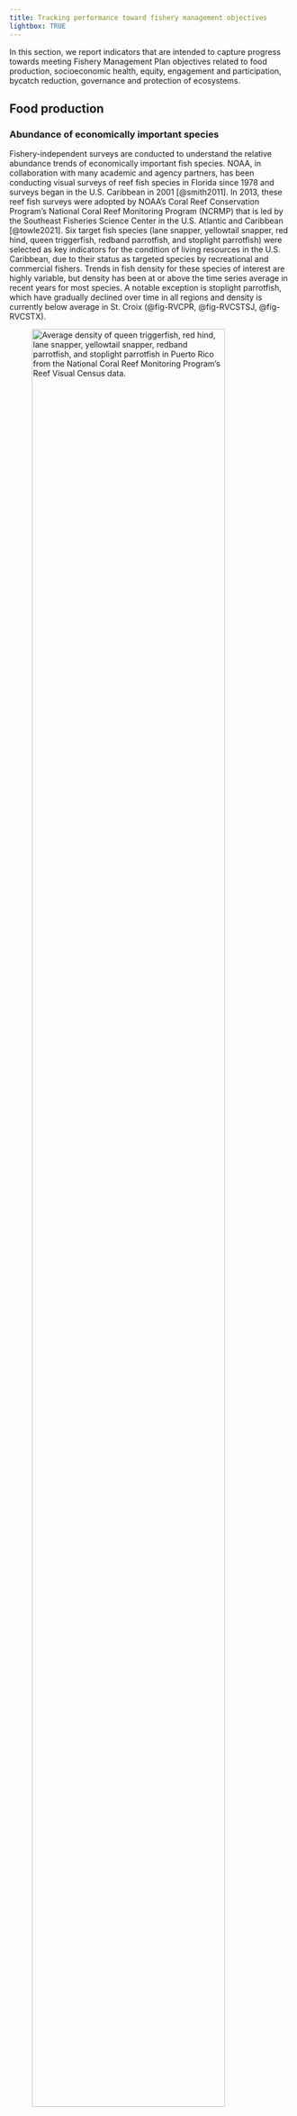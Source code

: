 ```yaml
---
title: Tracking performance toward fishery management objectives
lightbox: TRUE
---
```


In this section, we report indicators that are intended to capture progress towards meeting Fishery Management Plan objectives related to food production, socioeconomic health, equity, engagement and participation, bycatch reduction, governance and protection of ecosystems.

## Food production

### Abundance of economically important species

Fishery-independent surveys are conducted to understand the relative abundance trends of economically important fish species. NOAA, in collaboration with many academic and agency partners, has been conducting visual surveys of reef fish species in Florida since 1978 and surveys began in the U.S. Caribbean in 2001 [@smith2011]. In 2013, these reef fish surveys were adopted by NOAA’s Coral Reef Conservation Program’s National Coral Reef Monitoring Program (NCRMP) that is led by the Southeast Fisheries Science Center in the U.S. Atlantic and Caribbean [@towle2021]. Six target fish species (lane snapper, yellowtail snapper, red hind, queen triggerfish, redband parrotfish, and stoplight parrotfish) were selected as key indicators for the condition of living resources in the U.S. Caribbean, due to their status as targeted species by recreational and commercial fishers. Trends in fish density for these species of interest are highly variable, but density has been at or above the time series average in recent years for most species. A notable exception is stoplight parrotfish, which have gradually declined over time in all regions and density is currently below average in St. Croix (@fig-RVCPR, @fig-RVCSTSJ, @fig-RVCSTX).

![Average density of queen triggerfish, red hind, lane snapper, yellowtail snapper, redband parrotfish, and stoplight parrotfish in Puerto Rico from the National Coral Reef Monitoring Program’s Reef Visual Census data.](/indicator_plots/RVC_PR_plot_final.png){#fig-RVCPR fig-alt="A plot showing the indicator" fig-align="center" width="90%"}

![Average density of queen triggerfish, red hind, lane snapper, yellowtail snapper, redband parrotfish, and stoplight parrotfish in St. Thomas and St. John from the National Coral Reef Monitoring Program’s Reef Visual Census data.](/indicator_plots/RVC_STSJ_plot_final.png){#fig-RVCSTSJ fig-alt="A plot showing the indicator" fig-align="center" width="90%"}

![Average density of queen triggerfish, red hind, lane snapper, yellowtail snapper, redband parrotfish, and stoplight parrotfish in St. Croix from the National Coral Reef Monitoring Program’s Reef Visual Census data.](/indicator_plots/RVC_STX_plot_final.png){#fig-RVCSTX fig-alt="A plot showing the indicator" fig-align="center" width="90%"}

Fishery-independent surveys can be used to look at changes in the overall fish community and understand processes affecting multiple suites of species. The Puerto Rico Long-Term Coral Reef Monitoring Program (PRCRMP) has conducted annual surveys of fish and benthic organisms since 1999 [@puertoricodepartmentofnaturalandenvironmentalresources2019]. Similarly, the USVI Territorial Coral Reef Monitoring Program (TCRMP) conducts annual to semi-annual surveys of coral health, fish community structure and coral health ([https://www.vitcrmp.org/](https://www.google.com/url?q=https://www.vitcrmp.org/&sa=D&source=docs&ust=1733763590069103&usg=AOvVaw2nwqg9fhvdZ3k4tlJFQWV2)). The PRCRMP, TCRMP, and NCRMP programs are all supported by NOAA’s Coral Reef Conservation Program and are complementary, with PRCRMP and TCRMP sampling at fixed sites and NCRMP sampling at stratified random sites. Commercial fish density is calculated by taking the average number of commercially targeted fish per transect over time. The slope of the size spectrum is calculated by binning all observed commercial fish lengths into size categories and then fitting a linear regression through the log-transformed histogram; a more negative slope represents relatively fewer large fish and potentially increased fishing impacts. In Puerto Rico, average commercial fish density fluctuates but is stable over time; insufficient data were available with which to estimate the slope of the size spectra. In the USVI, commercial fish density has increased since the early 2010s, with notable peaks in 2018 and 2021. The slope of the size spectrum has been relatively stable over time but with sudden drops in 2011 and 2018. A single-year increase in density combined with a simultaneous decrease in the size spectrum conveys the sudden appearance of many small fish, suggestive of a large recruitment event across multiple species in 2018 (@fig-fishdensity).

![Commercial fish density from PRCRMP fishery-independent surveys in Puerto Rico (top), commercial fish density from TCRMP fishery-independent surveys in the USVI (middle), and the slope of the log-transformed size spectrum from TCRMP surveys in the USVI (bottom).](/indicator_plots/fish_density_plot_final.png){#fig-fishdensity fig-alt="a plot" fig-align="center"}

### Pelagic:demersal ratio of landings

The ratio of pelagic to demersal species is thought to be responsive to nutrient inputs and the quality of benthic habitat in marine ecosystems [@deleivamoreno2000]; in the context of small islands in the tropical seas, it may convey the availability and productivity of pelagic habitats relative to the size of the shelf and productivity of coral reef habitats. Ratios of pelagic to demersal landings were calculated based on total pounds reported in the Caribbean Commercial Landings data, following a classification of all species based on their reported ecology in FishBase [@froese2024]. In St. Croix, the pelagic-demersal ratio is much higher than the other islands, due to the small shelf area and limited availability of reef habitat; interannual fluctuations for this island are largely influenced by landings of dolphinfish and tunas. In Puerto Rico, the pelagic-demersal ratio has increased in recent years; this may be partially due to changes in reporting that occurred in 2020 (addition of electronic reporting option). In St. Thomas and St. John, the ratio has gradually increased over time; the large peak in the 2018--2019 fishing year could have been a result of hurricane-induced reef habitat loss and subsequent reduction in landings of demersal fish species (@fig-PD).

![Ratios of pelagic to demersal landings, based on reported commercial landings data for Puerto Rico (top), St. Thomas and St. John (middle) and St. Croix (bottom). Note differences in scale of the y-axes; years in the USVI are fishing years (July 1st to June 30th of the following year).](/indicator_plots/PD_ratio_plot_final.png){#fig-PD fig-alt="a plot" fig-align="center" width="60%"}

### Maximum length in the landings

The average maximum length (Lmax) of a species in the landings has been proposed as an indicator of whether large-bodies species have been depleted and are no longer fished [@rochet2003]. The Lmax indicator is derived by assigning a maximum body length for each species (as reported in FishBase) and then calculating the average body length for the landings in each year (based on the Caribbean Commercial Landings database). This analysis was limited to demersal species only, as pelagic species tend to be larger-bodied and the index would otherwise be highly correlated with the pelagic-demersal ratio. The average maximum length in the demersal landings decreased over time in Puerto Rico from 2005--2012, but has been relatively stable since (@fig-avgLmax). In the USVI, there has been no overall trend over time, though there was a sharp decline in St. Thomas and St. John in the 2017--2018 fishing year and a sharp increase in St. Croix in the 2018--2019 fishing year. These changes may reflect changes in fishing behavior tied to impacts from the 2017 hurricanes.

![Average maximum length of demersal species in the reported landings for Puerto Rico (top), St. Thomas and St. John (middle) and St. Croix (bottom). Note that the years in the USVI are fishing years (July 1st to June 30th of the following year).](/indicator_plots/avgLmax_plot_final.png){#fig-avgLmax fig-alt="a plot" fig-align="center" width="60%"}

The proportion of landings within different Lmax classes can also be shown to better understand changes driving the average Lmax value. In Puerto Rico, there is a generally increasing trend of “plate-sized” fish in the 60-100cm category which is driven by increased landings of deepwater snapper species and yellowtail snapper, while a decrease in the 100-200cm Lmax group is driven by declining landings of large-bodies parrotfishes, snook, and some large groupers (@fig-PRLmax). Recent decreases in the 40-60cm Lmax group are driven by landings of lane snapper and queen triggerfish.

![Proportion of commercial demersal landings in each of four maximum body length size classes in Puerto Rico.](/indicator_plots/PR_Lmax_classes_plot_final.png){#fig-PRLmax fig-alt="a plot" fig-align="center" width="60%"}

In St. Thomas there is a notable decrease in the smallest size class (dominated by landings of surgeonfishes and longspine squirrelfish) as well as a recent decrease in the 40-60cm Lmax group, driven by landings of queen triggerfish, gray angelfish, and white grunt. Landings in the 60-100cm Lmax group have fluctuated over time and are influenced by landings of red hind, yellowtail snapper and blue runner (@fig-STTLmax).

![Proportion of commercial demersal landings in each of four maximum body length size classes in St. Thomas and St. John. Note that the years are fishing years (July 1st to June 30th of the following year).](/indicator_plots/STT_Lmax_classes_plot_final.png){#fig-STTLmax fig-alt="a plot" fig-align="center" width="60%"}

In St. Croix, changes in the maximum body size of demersal species landings is being influenced primarily by changes in the targeting of parrotfishes. The \<40cm Lmax group includes redband parrotfish and princess parrotfish and has increased in recent years, while the 40-60cm Lmax class, composed of redfin and redtail parrotfish, has decreased in recent years. The 60-100cm Lmax class has fluctuated over time and is driven by landings of stoplight and queen parrotfish (@fig-STXLmax).

![Proportion of commercial demersal landings in each of four maximum body length size classes in St. Croix. Note that the years are fishing years (July 1st to June 30th of the following year).](/indicator_plots/STX_Lmax_classes_plot_final.png){#fig-STXLmax fig-alt="a plot" fig-align="center" width="60%"}

### Commercial landings

Total landings of conch, lobster, and finfish indicate the ability of U.S. Caribbean fisheries to provide food and revenues, and may be driven by a combination of trends in underlying abundance, market demand, fishing effort, and regulations. Self-reported landings from the Caribbean Commercial Landings Data were compiled; data were originally compiled by paper logbooks, but starting in 2020 some trips in Puerto Rico were reported using electronic reporting (a mobile application). Since 2005, lobster landings have increased in Puerto Rico and decreased in the USVI, with particularly low values in 2017--2018 for St. Thomas and 2018--2019 for St. Croix. Conch landings have been more variable with little trend over time, though there was a sudden decrease in Puerto Rico conch landings in 2020. Note that harvest of queen conch is prohibited in federal waters around Puerto Rico and St. Thomas/St. John, though they are allowed in territorial waters, during their respective open seasons. Landings of other species have decreased significantly over time, particularly starting in 2010 (@fig-totalland). This coincides with initial implementation of annual catch limits in U.S. Caribbean federal waters and may be caused by changes in reporting rather than true reductions in landings.

![Total landings of lobsters (top row), conch (middle row), and all other commercial species (bottom row) from commercial landings data in Puerto Rico (left column), St. Thomas and St. John (middle column) and St. Croix (right column). Confidential landings appear as missing values. Note that the years in the USVI are fishing years (July 1st to June 30th of the following year).](/indicator_plots/total_landings_plot_final.png){#fig-totalland fig-alt="a plot" fig-align="center"}

## Socioeconomic health

### Commercial revenues

The relative revenue contribution to commercial fisheries by species conveys the changing reliance on different species across the U.S. Caribbean. Revenues were calculated from the Caribbean Commercial Landings data based on the weight of landings in each trip and the reported price; anomalously high prices and missing values were replaced by the overall average price for the given species group. In Puerto Rico, approximately a third of the revenues have consistently come from snapper species; this is followed by lobster and conch, which were both increasing in their revenue contribution up to 2017 (@fig-perlandPR). In St. Thomas and St. John, there has also been increasing dependence on lobster, which supplies roughly a third of the revenues for those islands (@fig-perlandSTT). Revenues in St. Croix are not dominated by a single species group; parrotfishes, tunas and mackerels, lobsters, snappers, and dolphinfish make up approximately 75% of the revenues (@fig-perlandSTX).

![Percent revenue contribution for the top ten species groups, stacked by their order of overall importance, for commercial fisheries in Puerto Rico.](/indicator_plots/per_landings_PR.png){#fig-perlandPR fig-alt="a plot" fig-align="center"}

![Percent revenue contribution for the top ten species groups, stacked by their order of overall importance, for commercial fisheries in St. Thomas and St. John. Note that the years are fishing years (July 1st to June 30th of the following year).](/indicator_plots/per_landings_STT.png){#fig-perlandSTT fig-alt="a plot" fig-align="center"}

![Percent revenue contribution for the top ten species groups, stacked by their order of overall importance, for commercial fisheries in St. Croix. Note that the years are fishing years (July 1st to June 30th of the following year).](/indicator_plots/per_landings_STX.png){#fig-perlandSTX fig-alt="a plot" fig-align="center"}

### Commercial fishing trips

Commercial fishing trips are a useful socioeconomic indicator because they capture the amount and type of effort, which may be driven by market factors, regulations, and costs of entering the fishery. The total number of trips, broken down by gear type, was extracted from the Caribbean Commercial Landings database by identifying unique trips based on date and vessel number and extracting the primary reported gear used for each trip. In Puerto Rico, trip numbers have generally decreased over time, with marked decreases in 2017 and 2020; sudden changes in the hook and line fishing in 2012 are due to changes in reporting forms (@fig-gearPR). Effort has similarly declined in St. Thomas and St. John; marked declines after 2010 are likely due to reduced reporting (@fig-gearSTT). Similarly, in St. Croix the number of trips has declined, with the 2018--2019 fishing season reporting particularly low effort (@fig-gearSTX). Gear types are plotted using the same order and color codes, to facilitate comparisons among the islands.

![Total number of commercial fishing trips by gear type in Puerto Rico, separated by primary gear used on the trip.](/indicator_plots/gearTypes_PR.png){#fig-gearPR fig-alt="Plot showing a time series of an indicator"}

![Total number of commercial fishing trips by gear type in St. Thomas and St. John, separated by primary gear used on the trip. Note that the years are fishing years (July 1st to June 30th of the following year).](/indicator_plots/gearTypes_STT.png){#fig-gearSTT fig-alt="Plot showing a time series of an indicator"}

![Total number of commercial fishing trips by gear type in St. Croix, separated by primary gear used on the trip. Note that the years are fishing years (July 1st to June 30th of the following year).](/indicator_plots/gearTypes_STX.png){#fig-gearSTX fig-alt="Plot showing a time series of an indicator"}

Given the potential for changes in reporting to impact trip numbers, it can more informative to look at the composition of gear types. In particular, diving is often a way of entry for new or part-time fishermen as it generally requires lower up-front investments. Peaks in the proportion diving trips in 2017 and 2018 could be a result of lost traps and infrastructure due to hurricanes (@fig-dive).

![Proportion of commercial trips that are reported as diving trips for Puerto Rico (top), St. Thomas and St. John (middle) and St. Croix (bottom). Note that the years in the USVI are fishing years (July 1st to June 30th of the following year).](/indicator_plots/prop_diving_trips_plot_final.png){#fig-dive fig-alt="a plot" fig-align="center" width="75%"}

Ordination of gear types based on reporting landing sites conveys how different regions across the U.S. Caribbean depend on different methods of fishing. Ordinations were conducting using non-metric multidimensional scaling (NMDS) based on matrices representing the proportion of gear types used by landing site. The NMDS algorithm seeks to place different sites in an X-dimensional space, such that the physical distances between each pair of sites best represents the differences in gear types employed. Thus, sites that appear more closely together in the figures are more similar in their gear usage, and the position of the gear type labels denote the relative importance of those gear types in those sites. In Puerto Rico for example, hook and line and bottom long line are closely related and are particularly prevalent in the northern landing sites (in red), whereas nets and traps are more prevalent in the South (blue) (@fig-NMDSPR). In St. Thomas and St. John, there is an association of traps and hook and line fishing (@fig-NMDSSTT), whereas in St. Croix, those gear types are not associated with each other but nets and spearfishing are closely associated within landing sites (@fig-NMDSSTX).

![Ordination of gear type usage by landing site for Puerto Rico, color coded by region.](/indicator_plots/NMDSgear_PR.png){#fig-NMDSPR fig-alt="Plot showing a time series of an indicator"}

![Ordination of gear type usage by landing site for St. Thomas and St. John.](/indicator_plots/NMDSgear_STT.png){#fig-NMDSSTT fig-alt="Plot showing a time series of an indicator"}

![Ordination of gear type usage by landing site for St. Croix.](/indicator_plots/NMDSgear_STX.png){#fig-NMDSSTX fig-alt="Plot showing a time series of an indicator"}

### Economic activity

Some indicators of economic activity come in the form of gross domestic product (GDP) and employment trends. GDP data come from the World Bank, and indicate an overall general economic expansion in Puerto Rico [@worldbank2024b]. GDP in the USVI [@worldbank2024a] declined substantially from 2007--2014, but has been increasing steadily since (@fig-GDP). Several key trends emerge when analyzing GDP in the USVI, but the broader economic story is one of dependency on external market forces and vulnerability to external shocks. The impact of major disruptions, both natural and financial, has shaped the territory’s economy. For instance, the destruction caused by Hurricanes Irma and Maria in 2017 introduced significant economic and social challenges. Estimates based on USVI fiscal data indicate that public revenues were cut in half following the storms, severely constraining government capacity. This shock compounded pre-existing fiscal pressures, as USVI public revenues had already been significantly affected by the 2007–2009 Great Recession. Given that tourism serves as a primary economic driver, the downturn in the aftermath of these events further limited growth in the region.


![Overall Gross Domestic Product in Puerto Rico (top) and the USVI (bottom).](/indicator_plots/GDP_plot_final.png){#fig-GDP fig-alt="a plot" fig-align="center" width="75%"}

GDP can sometimes underestimate the ocean-dependency of the regions’ local island economies; another indicator that is useful is employment/unemployment rate data, which come from the U.S. Bureau of Labor Statistics [@u.s.bureauoflaborstatistics2024] and the U.S. Employment and Training Administration [@u.s.employmentandtrainingadministration2024]. Unemployment has shown a declining trend over time in Puerto Rico and the USVI. In the USVI, there were notable spikes in the unemployment rate in 2018 and 2020, following major hurricanes Irma and Maria and the COVID-19 pandemic.

![Monthly unemployment rate in Puerto Rico (top) and the USVI (bottom).](/indicator_plots/unemployment_plot_final.png){#fig-unemp fig-alt="a plot" fig-align="center"}

### Ocean economy

Due to their unique geography, culture and setting, the islands of Puerto Rico and the USVI are more reliant on the surrounding ocean and marine environments than many parts of the continental United States. Data from the Bureau of Labor Statistics Quarterly Census of Employment and Wages (<https://www.bls.gov/cew/downloadable-data-files.htm>) provide data on the number of establishments, employees, and wages earned for each county by industry (as defined by NAICS code). These data underpin the Economics: National Ocean Watch (ENOW) methods created by NOAA's Office for Coastal Management to track contributions of the ocean economy to the overall economy. There were significant changes to the way ocean economy metrics were calculated for the U.S. Territories in 2016 [@clements], and revised metric data are only available from 2019-2021 through ENOW. It is therefore difficult to assess trends over time until additional data are collected (@fig-NAICS).

![Ocean economy GDP, ocean economy establishments, ocean economy employment, and ocean economy wages (from top to bottom), for Puerto Rico (left column) and the USVI (right column).](/indicator_plots/oceanNAICS_plot_final.png){#fig-NAICS fig-alt="a plot" fig-align="center" width="75%"}

## Equity

### Commercial revenue distribution

Equality in the distribution of revenues across the fishery can be represented by the Gini index which is a value ranging from zero to one, with zero representing perfect equality (revenues distributed equally among all participants) and a value of one representing maximum inequality [all revenues going to a single individual, @gini1936]. The Gini index was calculated based on reported revenues from the Caribbean Commercial Landings database, as they are distributed across the individual vessel or fisher permits (@fig-gini). Overall, the Gini index values suggest that consolidation across U.S. Caribbean fisheries is high compared to other U.S. regions [@BRINSON2016213], though this may be an artifact of reporting if more experienced fishermen are more consistent in their reporting. In St. Thomas and St. John, the index shows a gradual increase throughout the time period, while there is no particular trend apparent in Puerto Rico and St. Croix. There are spikes in inequality in Puerto Rico in 2018 and in St. Croix in 2017-2018 which may be related to fishing industry impacts from hurricanes.

![Equality in the distribution of revenues across the commercial fishery Puerto Rico (top), St. Thomas and St. John (middle) and St. Croix (bottom), as represented by the Gini index. Note that the years in the USVI are fishing years (July 1st to June 30th of the following year).](/indicator_plots/gini_plot_final.png){#fig-gini fig-alt="a plot" fig-align="center" width="75%"}

## Engagement and participation

### Recreational landings

Recreational catch and effort is a major data gap in the U.S. Caribbean. The Marine Recreational Information Program collected complete years of data in Puerto Rico up until 2016, and in the USVI there are no regular monitoring programs. The Sea Around Us database estimates reported catches based on imputations and assumptions [@pauly2015]. In Puerto Rico, catch was reconstructed by supplementing the MRIP survey with a variety of other studies conducted at various points in time. In the USVI, catch was reconstructed based on a telephone survey conducted by the USVI Division of Fish and Wildlife to estimate resident participation and catch rates, and adding a conservative estimate of tourist catches. These reconstructed estimates suggest that recreational catch has been declining over the last several decades in Puerto Rico, whereas catch has increased over the same period in the USVI (@fig-reccatch).

![Total recreational catch in millions of pounds as estimated by the Sea Around Us database for Puerto Rico (top) and the USVI (bottom).](/indicator_plots/total_rec_catch_plot_final.png){#fig-reccatch fig-alt="a plot" fig-align="center" width="75%"}

### Commercial fishing engagement and reliance

Fishing engagement and reliance indices measure the importance and level of dependence on commercial or recreational fishing for coastal communities [@noaafisheries2024]. Commercial fishing engagement measures the presence of commercial fishing through fishing activity as shown through permits, fish dealers, and vessel landings. A high rank indicates more engagement. Commercial fishing reliance measures the presence of commercial fishing in relation to the population size of a community through fishing activity. A high rank indicates more reliance. Coastal communities on the west and east coasts of Puerto Rico, the north side of St. Thomas, and the southwest of St. Croix had particularly high commercial engagement and reliance for 2016--2020 (@fig-PRengage, @fig-PRreliance, @fig-USVIengage, @fig-USVIreliance).

![Commercial fishing engagement in Puerto Rico.](/indicator_plots/PR_comm_fishing_engagement.png){#fig-PRengage fig-alt="Plot showing a time series of an indicator"}

![Reliance on commercial fishing in Puerto Rico.](/indicator_plots/PR_comm_fishing_reliance.png){#fig-PRreliance fig-alt="Plot showing a time series of an indicator"}

![Commercial fishing engagement in USVI.](/indicator_plots/USVI_comm_fishing_engagement.png){#fig-USVIengage fig-alt="Plot showing a time series of an indicator"}

![Reliance on commercial fishing in USVI.](/indicator_plots/USVI_comm_fishing_reliance.png){#fig-USVIreliance fig-alt="Plot showing a time series of an indicator"}

## Bycatch reduction

### Changes in gear type

Data on bycatch in the U.S. Caribbean are generally lacking; target species and bycatch are not differentiated on most logbook forms and the region has minimal observer program coverage (and only on the pelagic longline fleet). The selectivity of gear can be considered as some gear types are highly selective (e.g. spearfishing and diving) while other gear types capture a wide range of target and non-target species. We calculated the proportion of non-selective gear (traps and nets) from the Caribbean Commercial Landings database as a proxy for bycatch in the fisheries. Overall the use of these gear types is decreasing in Puerto Rico and St. Croix while it is increasing in St. Thomas and St. John (@fig-bycatch).

![Indicator of bycatch prevalence as measured by the proportion of commercial trips using non-selective fishing gear types for Puerto Rico (top), St. Thomas and St. John (middle) and St. Croix (bottom). Note that the years in the USVI are fishing years (July 1st to June 30th of the following year).](/indicator_plots/prop_trips_bycatch_plot_final.png){#fig-bycatch fig-alt="a plot" fig-align="center" width="75%"}

## Governance

### Regulatory trends

In the Southeastern United States (including the U.S. Caribbean), management history (MH) data has been cataloged and standardized by the National Oceanic and Atmospheric Administration (NOAA), the National Marine Fisheries Service (NMFS), the Southeast Fisheries Science Center (SEFSC), Fisheries Statistics and Sustainable Fisheries Divisions in collaboration with the Cooperative Institute for Marine and Atmospheric Studies (CIMAS) of the University of Miami in collaboration with the Rosenstiel School of Marine, Atmospheric, and Earth Science and the Southeast Regional Office (SERO). The Github repository SEFSC-ODM-Management-History (<https://github.com/SEFSC/SEFSC-ODM-Management-History>) was used to access and process the available management history data.

The records in the database represent Federal Register (FR) changes in management actions that affect federally managed species. FR notice data were available in the management history database from 1985-2021. The number of unique FR sections within each FR notice were summed annually as an index of regulatory trends in the U.S. Caribbean. The FR section is the part, chapter, and section in which a specific regulation is contained within an FR notice. Management actions have occurred in waves, often increasing with changes to Fishery Management Plans, like the establishment of the Reef Fish FMP in 1985, the establishment of the Queen Conch FMP in 1997, and a major amendment to the FMPs of the U.S. Caribbean region in 2005. The data were only available through 2021, but in 2022 the U.S. Caribbean transitioned from a single Caribbean-wide to three island-based fishery management plans. This major management change was associated with several new regulations and will likely impact the regulation trends indicator in future iterations of this report.

![The number of new management actions implemented in the U.S. Caribbean region based on the annual count of unique Federal Register sections within all Federal Register notices.](/indicator_plots/FRsection_plot_final.png){#fig-FR fig-alt="a plot" fig-align="center" width="75%"}

### Species with informative catch limits

U.S. Caribbean fisheries are highly diverse; over 300 individual species have been recorded in the landings database and there are 54 stocks or complexes within the three Island-based Fishery Management Plans. At the same time, the region is extremely data-limited, with high uncertainty in landings data and lacking reliable indices of abundance, and most annual catch limits are derived using Tier 4 of the control rule included in the FMPs (based on landings over a defined time period). The percentage of stocks or complexes with annual catch limits informed by stock assessments is a useful indicator for tracking progress toward more robust management advice in the region. In recent years, progress has been made and some stock assessments have been accepted for management advice (@fig-tier3).

![Percent of stocks/complex with informative annual catch limits as measured by stock assessments in Puerto Rico (top) and the USVI (bottom).](/indicator_plots/tier3_plot_final.png){#fig-tier3 fig-alt="a plot" fig-align="center" width="75%"}

### Education and outreach events

Programs such as the Marine Resource Education Program (MREP) and NOAA SeaGrant have made substantial gains in outreach and education in the U.S. Caribbean region. MREP is a program developed for fishermen, by fishermen, and is widely recognized as a key venue for engaging industry members and building trust. Sea Grant is a federal-academic collaboration that supports research, education and extension to support coastal resource conservation, conducting outreach in the form of workshops and meetings. The number of participants benefiting from MREP and SeaGrant programs has increased rapidly in recent years. Cumulative numbers of graduates and attendees are reported because once knowledge is gained it remains in the fishing community and is also spread by word-of-mouth (@fig-outreach).

![Number of Marine Resource Education Program industry participants (top) and number of SeaGrant workshop or meeting participants in the U.S. Caribbean region (bottom).](/indicator_plots/outreach_plot_final.png){#fig-outreach fig-alt="a plot" fig-align="center" width="75%"}

### Enforcement actions

The number of recorded law enforcement incidents and patrols may be indicative of changes in availability of law enforcement resources. The majority of incidents in the region are created by two NOAA personnel, in conjunction with multiple state and federal partner agencies. Law enforcement conducts patrols, investigations, outreach and education, and compliance assistance to stakeholders. These cumulative efforts aid in governance of fishery management objectives. Data on federal law enforcement incidents where the investigating officer was from the St. Thomas, USVI or San Juan, PR field offices or the word "Caribbean" was mentioned in the brief synopsis were pulled from the NOAA Office of Law Enforcement NOAA Enforcement Information System (NEIS). Similarly, data on federal patrols conducted from a field office in PR or USVI were available in NEIS. Incidents and enforcement have been fairly stable over the short available time series, with some inter-annual variability (@fig-law).

![Monthly count of federal law enforcement incidents in the U.S. Caribbean region by date of incident creation (total n = 101) and monthly count of patrols (including land, sea, and international trade) conducted from a field office in Puerto Rico or USVI (total n = 363).](/indicator_plots/enforcement_barplot.png){#fig-law fig-alt="a plot" fig-align="center"}

## Protection of ecosystems

### Coral cover and coral species diversity

Coral reef ecosystem integrity is a major concern for stakeholders in the U.S. Caribbean region [@seara2024]. The PRCRMP and TRCMP have measured benthic cover at fixed transects for over two decades, allowing for a comparison over time. Coral species richness was calculated based on the average number of hard coral species per 10-m long transect, and percent coral cover is measured by assigning substrate type to randomly assigned points within still images of the benthic transects (TCRMP) or using the continuous intercept method over a fixed transect line (PRCRMP). Trends in species richness for both Puerto Rico and the USVI fluctuate over time with no clear trend, although there has been a sudden decline in recentit years. Percent coral cover has dropped significantly throughout the 25-year time period with large declines occurring in 2005 and 2019, coinciding with major bleaching events (@fig-coral).

![Percent coral cover and coral species richness (average number of species per transect) from TCRMP and PRCRMP biological surveys.](/indicator_plots/coral_spprichness_cover_plot_final.png){#fig-coral fig-alt="a plot" fig-align="center"}
